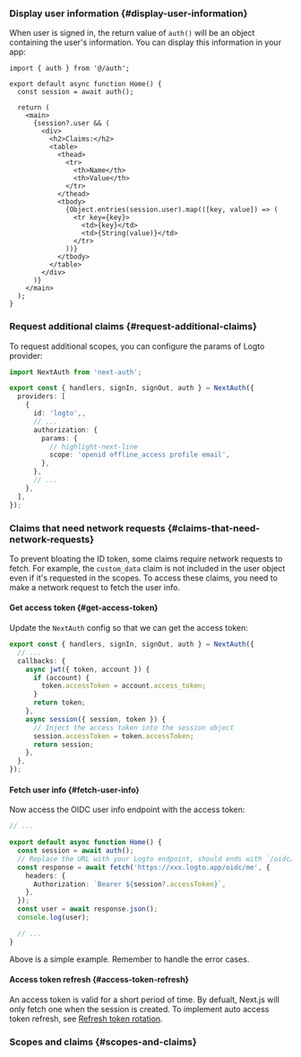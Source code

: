 
### Display user information \{#display-user-information}

When user is signed in, the return value of `auth()` will be an object containing the user's information. You can display this information in your app:

```tsx title="app/page.tsx"
import { auth } from '@/auth';

export default async function Home() {
  const session = await auth();

  return (
    <main>
      {session?.user && (
        <div>
          <h2>Claims:</h2>
          <table>
            <thead>
              <tr>
                <th>Name</th>
                <th>Value</th>
              </tr>
            </thead>
            <tbody>
              {Object.entries(session.user).map(([key, value]) => (
                <tr key={key}>
                  <td>{key}</td>
                  <td>{String(value)}</td>
                </tr>
              ))}
            </tbody>
          </table>
        </div>
      )}
    </main>
  );
}
```

### Request additional claims \{#request-additional-claims}

<FindUserInfoMissing method="auth()" />

<ScopesAndClaimsIntroduction hideDefaultScopes />

To request additional scopes, you can configure the params of Logto provider:

```ts title="./auth.ts"
import NextAuth from 'next-auth';

export const { handlers, signIn, signOut, auth } = NextAuth({
  providers: [
    {
      id: 'logto',,
      // ...
      authorization: {
        params: {
          // highlight-next-line
          scope: 'openid offline_access profile email',
        },
      },
      // ...
    },
  ],
});
```

### Claims that need network requests \{#claims-that-need-network-requests}

To prevent bloating the ID token, some claims require network requests to fetch. For example, the `custom_data` claim is not included in the user object even if it's requested in the scopes. To access these claims, you need to make a network request to fetch the user info.

#### Get access token \{#get-access-token}

Update the `NextAuth` config so that we can get the access token:

```ts title="./auth.ts"
export const { handlers, signIn, signOut, auth } = NextAuth({
  // ...
  callbacks: {
    async jwt({ token, account }) {
      if (account) {
        token.accessToken = account.access_token;
      }
      return token;
    },
    async session({ session, token }) {
      // Inject the access token into the session object
      session.accessToken = token.accessToken;
      return session;
    },
  },
});
```

#### Fetch user info \{#fetch-user-info}

Now access the OIDC user info endpoint with the access token:

```ts title="./app/page.tsx"
// ...

export default async function Home() {
  const session = await auth();
  // Replace the URL with your Logto endpoint, should ends with `/oidc/me`
  const response = await fetch('https://xxx.logto.app/oidc/me', {
    headers: {
      Authorization: `Bearer ${session?.accessToken}`,
    },
  });
  const user = await response.json();
  console.log(user);

  // ...
}
```

Above is a simple example. Remember to handle the error cases.

#### Access token refresh \{#access-token-refresh}

An access token is valid for a short period of time. By defualt, Next.js will only fetch one when the session is created. To implement auto access token refresh, see [Refresh token rotation](https://next-auth.js.org/v3/tutorials/refresh-token-rotation).

### Scopes and claims \{#scopes-and-claims}

<ScopesAndClaims />
